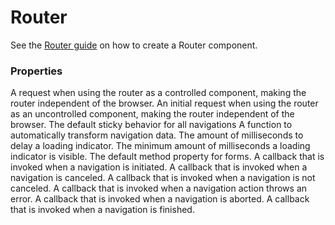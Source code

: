# Router

See the [Router guide](/guides/router) on how to create a Router component.

### Properties

<Properties>
	<Property name="request" type="Request">
		A request when using the router as a controlled component, making the router
		independent of the browser.
	</Property>
	<Property name="defaultRequest" type="Request">
		An initial request when using the router as an uncontrolled component,
		making the router independent of the browser.
	</Property>
	<Property name="sticky" type="boolean" defaultValue="false">
		The default sticky behavior for all navigations
	</Property>
	<Property name="dataTransform" type="function">
		A function to automatically transform navigation data.
	</Property>
	<Property
		id="delayLoadingMs"
		name="delayLoadingMs"
		type="integer"
		defaultValue="30"
	>
		The amount of milliseconds to delay a loading indicator.
	</Property>
	<Property
		id="minimumLoadingMs"
		name="minimumLoadingMs"
		type="integer"
		defaultValue="500"
	>
		The minimum amount of milliseconds a loading indicator is visible.
	</Property>
	<Property name="defaultFormMethod" type="string" defaultValue="GET">
		The default method property for forms.
	</Property>
	<Property name="onNavigate" type="function">
		A callback that is invoked when a navigation is initiated.
	</Property>
	<Property name="onCanceled" type="function">
		A callback that is invoked when a navigation is canceled.
	</Property>
	<Property name="onNavigateStart" type="function">
		A callback that is invoked when a navigation is not canceled.
	</Property>
	<Property name="onActionError" type="function">
		A callback that is invoked when a navigation action throws an error.
	</Property>
	<Property name="onAborted" type="function">
		A callback that is invoked when a navigation is aborted.
	</Property>
	<Property name="onNavigateEnd" type="function">
		A callback that is invoked when a navigation is finished.
	</Property>
</Properties>
